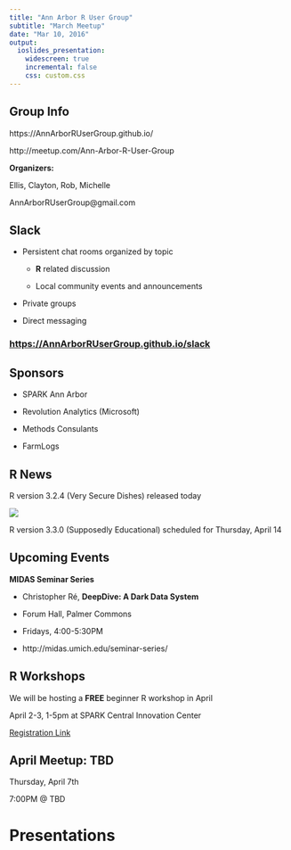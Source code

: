 ```yaml
---
title: "Ann Arbor R User Group"
subtitle: "March Meetup"
date: "Mar 10, 2016"
output:
  ioslides_presentation:
    widescreen: true
    incremental: false
    css: custom.css
---
```


## Group Info {.reallybig}

https://AnnArborRUserGroup.github.io/

http://meetup.com/Ann-Arbor-R-User-Group

**Organizers:**

Ellis, Clayton, Rob, Michelle

AnnArborRUserGroup@gmail.com

## Slack {.bigger}

* Persistent chat rooms organized by topic

    + **R** related discussion

    + Local community events and announcements

* Private groups

* Direct messaging

### **[https://AnnArborRUserGroup.github.io/slack](https://AnnArborRUserGroup.github.io/slack)**

## Sponsors {.biggest}

* SPARK Ann Arbor

* Revolution Analytics (Microsoft)

* Methods Consulants

* FarmLogs


## R News {.biggest}

R version 3.2.4 (Very Secure Dishes) released today

![](imgs/pe_c110217.jpg)

R version 3.3.0 (Supposedly Educational) scheduled for Thursday, April 14

## Upcoming Events {.biggest}

**MIDAS Seminar Series**

* Christopher Ré, **DeepDive: A Dark Data System**

* Forum Hall, Palmer Commons

* Fridays, 4:00-5:30PM

* http://midas.umich.edu/seminar-series/

## R Workshops {.biggest}

We will be hosting a **FREE** beginner R workshop in April

April 2-3, 1-5pm at SPARK Central Innovation Center

[Registration Link](https://www.eventbrite.com/e/aarug-beginning-r-workshop-tickets-22609523694)

## April Meetup: TBD {.reallybig}

Thursday, April 7th

7:00PM @ TBD

# Presentations


